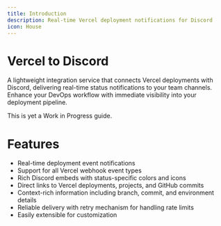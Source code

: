 ```yaml
---
title: Introduction
description: Real-time Vercel deployment notifications for Discord
icon: House
---
```


# Vercel to Discord

A lightweight integration service that connects Vercel deployments with Discord,
delivering real-time status notifications to your team channels. Enhance your
DevOps workflow with immediate visibility into your deployment pipeline.

<Callout type='error'>This is yet a Work in Progress guide.</Callout>

# Features

- Real-time deployment event notifications
- Support for all Vercel webhook event types
- Rich Discord embeds with status-specific colors and icons
- Direct links to Vercel deployments, projects, and GitHub commits
- Context-rich information including branch, commit, and environment details
- Reliable delivery with retry mechanism for handling rate limits
- Easily extensible for customization
